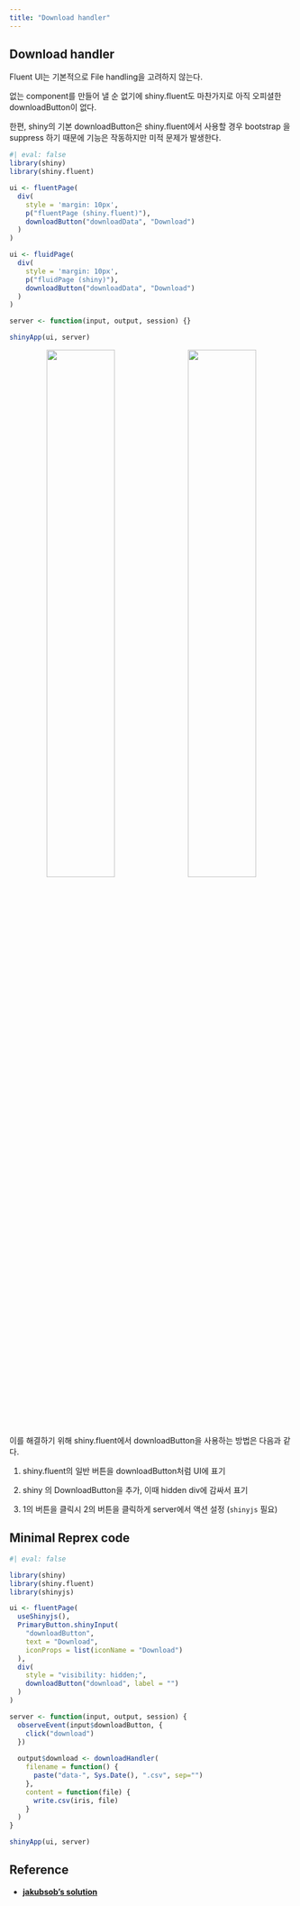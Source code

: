 ```yaml
---
title: "Download handler" 
---
```


## Download handler

Fluent UI는 기본적으로 File handling을 고려하지 않는다. 

없는 component를 만들어 낼 순 없기에 shiny.fluent도 마찬가지로 아직 오피셜한 downloadButton이 없다.

한편, shiny의 기본 downloadButton은 shiny.fluent에서 사용할 경우 bootstrap 을 suppress 하기 때문에 기능은 작동하지만 미적 문제가 발생한다.

```r
#| eval: false
library(shiny)
library(shiny.fluent)

ui <- fluentPage(
  div(
    style = 'margin: 10px',
    p("fluentPage (shiny.fluent)"),
    downloadButton("downloadData", "Download")
  )
)

ui <- fluidPage(
  div(
    style = 'margin: 10px',
    p("fluidPage (shiny)"),
    downloadButton("downloadData", "Download")
  )
)

server <- function(input, output, session) {}

shinyApp(ui, server)
```

<p style='text-align:center'>
  <img src='image/dl-fluent.png' width='49%'>
  <img src='image/dl-shiny.png' width='49%'>
</p>

이를 해결하기 위해 shiny.fluent에서 downloadButton을 사용하는 방법은 다음과 같다.

1. shiny.fluent의 일반 버튼을 downloadButton처럼 UI에 표기

2. shiny 의 DownloadButton을 추가, 이때 hidden div에 감싸서 표기

3. 1의 버튼을 클릭시 2의 버튼을 클릭하게 server에서 액션 설정 (`shinyjs` 필요)


## Minimal Reprex code

```r
#| eval: false

library(shiny)
library(shiny.fluent)
library(shinyjs)

ui <- fluentPage(
  useShinyjs(),
  PrimaryButton.shinyInput(
    "downloadButton",
    text = "Download",
    iconProps = list(iconName = "Download")
  ),
  div(
    style = "visibility: hidden;",
    downloadButton("download", label = "")
  )
)

server <- function(input, output, session) {
  observeEvent(input$downloadButton, {
    click("download")
  })
  
  output$download <- downloadHandler(
    filename = function() {
      paste("data-", Sys.Date(), ".csv", sep="")
    },
    content = function(file) {
      write.csv(iris, file)
    }
  )
}

shinyApp(ui, server)

```

## Reference

- <a href='https://github.com/Appsilon/shiny.fluent/issues/39#issuecomment-845228813' target="_blank">**jakubsob's solution**</a>